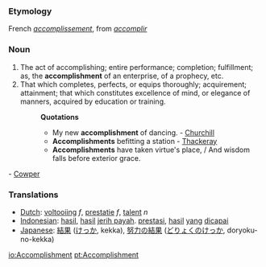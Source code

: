 ===Etymology===
French ''[[accomplissement]]'', from ''[[accomplir]]''
===Noun===
#The act of accomplishing; entire performance; completion; fulfillment; as, the '''accomplishment''' of an enterprise, of a prophecy, etc.
#That which completes, perfects, or equips thoroughly; acquirement; attainment; that which constitutes excellence of mind, or elegance of manners, acquired by education or training.
#:'''Quotations'''
#:*My new '''accomplishment''' of dancing. - [[Churchill]]
#:*'''Accomplishments''' befitting a station - [[Thackeray]]
#:*'''Accomplishments''' have taken virtue's place, / And wisdom falls before exterior grace.
- [[Cowper]]
=== Translations ===
*[[Dutch]]: [[voltooiing]] ''f'', [[prestatie]] ''f'', [[talent]] ''n''
*[[Indonesian]]: [[hasil]], [[hasil]] [[jerih payah]]. [[prestasi]], [[hasil]] [[yang]] [[capai|dicapai]]
*[[Japanese]]: [[結果]] ([[けっか]], kekka), [[努力]]の[[結果]] ([[どりょく]]の[[けっか]], doryoku-no-kekka)

[[io:Accomplishment]]
[[pt:Accomplishment]]